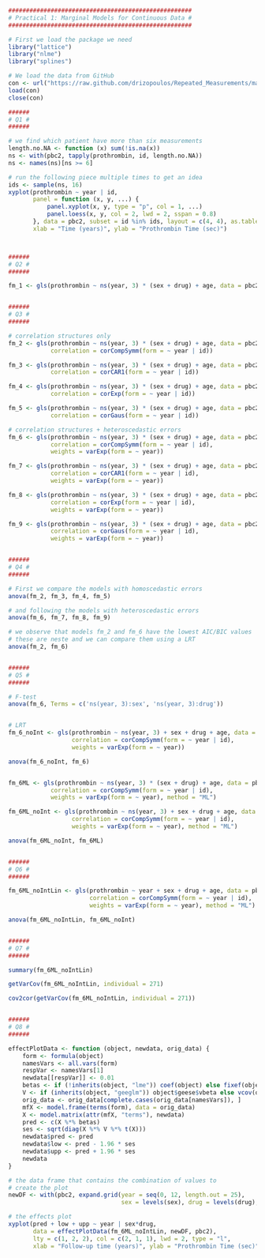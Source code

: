 ```r
####################################################
# Practical 1: Marginal Models for Continuous Data #
####################################################

# First we load the package we need
library("lattice")
library("nlme")
library("splines")

# We load the data from GitHub
con <- url("https://raw.github.com/drizopoulos/Repeated_Measurements/master/Data.RData")
load(con)
close(con)

######
# Q1 #
######

# we find which patient have more than six measurements
length.no.NA <- function (x) sum(!is.na(x))
ns <- with(pbc2, tapply(prothrombin, id, length.no.NA))
ns <- names(ns)[ns >= 6]

# run the following piece multiple times to get an idea
ids <- sample(ns, 16) 
xyplot(prothrombin ~ year | id,
       panel = function (x, y, ...) {
           panel.xyplot(x, y, type = "p", col = 1, ...)
           panel.loess(x, y, col = 2, lwd = 2, sspan = 0.8)
       }, data = pbc2, subset = id %in% ids, layout = c(4, 4), as.table = TRUE, 
       xlab = "Time (years)", ylab = "Prothrombin Time (sec)")



######
# Q2 #
######

fm_1 <- gls(prothrombin ~ ns(year, 3) * (sex + drug) + age, data = pbc2)


######
# Q3 #
######

# correlation structures only
fm_2 <- gls(prothrombin ~ ns(year, 3) * (sex + drug) + age, data = pbc2, 
            correlation = corCompSymm(form = ~ year | id))

fm_3 <- gls(prothrombin ~ ns(year, 3) * (sex + drug) + age, data = pbc2, 
            correlation = corCAR1(form = ~ year | id))

fm_4 <- gls(prothrombin ~ ns(year, 3) * (sex + drug) + age, data = pbc2, 
            correlation = corExp(form = ~ year | id))

fm_5 <- gls(prothrombin ~ ns(year, 3) * (sex + drug) + age, data = pbc2, 
            correlation = corGaus(form = ~ year | id))

# correlation structures + heteroscedastic errors
fm_6 <- gls(prothrombin ~ ns(year, 3) * (sex + drug) + age, data = pbc2, 
            correlation = corCompSymm(form = ~ year | id),
            weights = varExp(form = ~ year))

fm_7 <- gls(prothrombin ~ ns(year, 3) * (sex + drug) + age, data = pbc2, 
            correlation = corCAR1(form = ~ year | id),
            weights = varExp(form = ~ year))

fm_8 <- gls(prothrombin ~ ns(year, 3) * (sex + drug) + age, data = pbc2, 
            correlation = corExp(form = ~ year | id),
            weights = varExp(form = ~ year))

fm_9 <- gls(prothrombin ~ ns(year, 3) * (sex + drug) + age, data = pbc2, 
            correlation = corGaus(form = ~ year | id),
            weights = varExp(form = ~ year))


######
# Q4 #
######

# First we compare the models with homoscedastic errors
anova(fm_2, fm_3, fm_4, fm_5)

# and following the models with heteroscedastic errors
anova(fm_6, fm_7, fm_8, fm_9)

# we observe that models fm_2 and fm_6 have the lowest AIC/BIC values
# these are neste and we can compare them using a LRT
anova(fm_2, fm_6)


######
# Q5 #
######

# F-test
anova(fm_6, Terms = c('ns(year, 3):sex', 'ns(year, 3):drug'))


# LRT
fm_6_noInt <- gls(prothrombin ~ ns(year, 3) + sex + drug + age, data = pbc2, 
                  correlation = corCompSymm(form = ~ year | id),
                  weights = varExp(form = ~ year))

anova(fm_6_noInt, fm_6)


fm_6ML <- gls(prothrombin ~ ns(year, 3) * (sex + drug) + age, data = pbc2, 
            correlation = corCompSymm(form = ~ year | id),
            weights = varExp(form = ~ year), method = "ML")

fm_6ML_noInt <- gls(prothrombin ~ ns(year, 3) + sex + drug + age, data = pbc2, 
                  correlation = corCompSymm(form = ~ year | id),
                  weights = varExp(form = ~ year), method = "ML")

anova(fm_6ML_noInt, fm_6ML)


######
# Q6 #
######

fm_6ML_noIntLin <- gls(prothrombin ~ year + sex + drug + age, data = pbc2, 
                       correlation = corCompSymm(form = ~ year | id),
                       weights = varExp(form = ~ year), method = "ML")

anova(fm_6ML_noIntLin, fm_6ML_noInt)


######
# Q7 #
######

summary(fm_6ML_noIntLin)

getVarCov(fm_6ML_noIntLin, individual = 271)

cov2cor(getVarCov(fm_6ML_noIntLin, individual = 271))


######
# Q8 #
######

effectPlotData <- function (object, newdata, orig_data) {
    form <- formula(object)
    namesVars <- all.vars(form)
    respVar <- namesVars[1]
    newdata[[respVar]] <- 0.01
    betas <- if (!inherits(object, "lme")) coef(object) else fixef(object)
    V <- if (inherits(object, "geeglm")) object$geese$vbeta else vcov(object)
    orig_data <- orig_data[complete.cases(orig_data[namesVars]), ]
    mfX <- model.frame(terms(form), data = orig_data)
    X <- model.matrix(attr(mfX, "terms"), newdata)
    pred <- c(X %*% betas)
    ses <- sqrt(diag(X %*% V %*% t(X)))
    newdata$pred <- pred
    newdata$low <- pred - 1.96 * ses
    newdata$upp <- pred + 1.96 * ses
    newdata
}

# the data frame that contains the combination of values to
# create the plot
newDF <- with(pbc2, expand.grid(year = seq(0, 12, length.out = 25),
                                sex = levels(sex), drug = levels(drug), age = 49))

# the effects plot
xyplot(pred + low + upp ~ year | sex*drug, 
       data = effectPlotData(fm_6ML_noIntLin, newDF, pbc2), 
       lty = c(1, 2, 2), col = c(2, 1, 1), lwd = 2, type = "l",
       xlab = "Follow-up time (years)", ylab = "Prothrombin Time (sec)")
```

